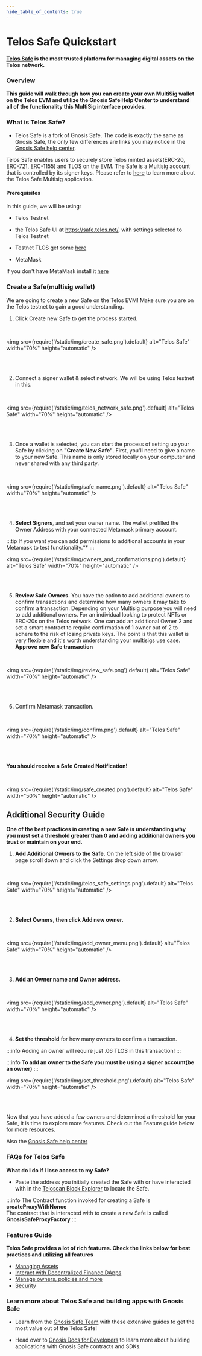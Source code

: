 ```yaml
---
hide_table_of_contents: true
---
```


# Telos Safe Quickstart

__[Telos Safe](https://safe.telos.net/) is the most trusted platform for managing digital assets on the Telos network.__

### Overview

**This guide will walk through how you can create your own MultiSig wallet on the Telos EVM and utilize the Gnosis Safe Help Center to understand all of the functionality this MultiSig interface provides.**


### What is Telos Safe? 
- Telos Safe is a fork of Gnosis Safe. The code is exactly the same as Gnosis Safe, the only few differences are links you may notice in the [Gnosis Safe help center](https://help.safe.global/en/).

Telos Safe enables users to securely store Telos minted assets(ERC-20, ERC-721, ERC-1155) and TLOS on the EVM. The Safe is a Multisig account that is controlled by its signer keys. Please refer to [here](https://help.safe.global/en/collections/9801-getting-started) to learn more about the Telos Safe Multisig application.

#### Prerequisites

In this guide, we will be using: 

- Telos Testnet 

- the Telos Safe UI at https://safe.telos.net/, with settings selected to Telos Testnet 

- Testnet TLOS get some [here](https://app.telos.net/testnet/developers)

- MetaMask

If you don't have MetaMask install it [here](https://metamask.io/download/)

### Create a Safe(multisig wallet)

We are going to create a new Safe on the Telos EVM! Make sure you are on the Telos testnet to gain a good understanding. 
1. Click Create new Safe to get the process started. 

<br />

<img
    src={require('/static/img/create_safe.png').default}
    alt="Telos Safe"
    width="70%"
    height="automatic"
/>

<br />
<br />

2. Connect a signer wallet & select network. We will be using Telos testnet in this. 

<br />

<img
    src={require('/static/img/telos_network_safe.png').default}
    alt="Telos Safe"
    width="70%"
    height="automatic"
/>

<br />
<br />

3. Once a wallet is selected, you can start the process of setting up your Safe by clicking on **"Create New Safe"**. First, you'll need to give a name to your new Safe. This name is only stored locally on your computer and never shared with any third party.

<br />

<img
    src={require('/static/img/safe_name.png').default}
    alt="Telos Safe"
    width="70%"
    height="automatic"
/>

<br />
<br />

4. **Select Signers**, and set your owner name. The wallet prefilled the Owner Address with your connected Metamask primary account. 

:::tip
If you want you can add permissions to additional accounts in your Metamask to test functionality.**
:::

<img
    src={require('/static/img/owners_and_confirmations.png').default}
    alt="Telos Safe"
    width="70%"
    height="automatic"
/>

<br />
<br />

5. **Review Safe Owners.** You have the option to add additional owners to confirm transactions and determine how many owners it may take to confirm a transaction. Depending on your Multisig purpose you will need to add additional owners. For an individual looking to protect NFTs or ERC-20s on the Telos network. One can add an additional Owner 2 and set a smart contract to require confirmation of 1 owner out of 2 to adhere to the risk of losing private keys. The point is that this wallet is very flexible and it's worth understanding your multisigs use case. 
 **Approve new Safe transaction**

<br />

<img
    src={require('/static/img/review_safe.png').default}
    alt="Telos Safe"
    width="70%"
    height="automatic"
/>

<br />
<br />

6. Confirm Metamask transaction.

<br />

<img
    src={require('/static/img/confirm.png').default}
    alt="Telos Safe"
    width="70%"
    height="automatic"
/>

<br />
<br />

**You should receive a Safe Created Notification!**

<br />

<img
    src={require('/static/img/safe_created.png').default}
    alt="Telos Safe"
    width="50%"
    height="automatic"
/>

## Additional Security Guide

**One of the best practices in creating a new Safe is understanding why you must set a threshold greater than 0 and adding additional owners you trust or maintain on your end.**

1. **Add Additional Owners to the Safe.** On the left side of the browser page scroll down and click the Settings drop down arrow.

<br />

<img
    src={require('/static/img/telos_safe_settings.png').default}
    alt="Telos Safe"
    width="70%"
    height="automatic"
/>

<br />
<br />

2. **Select Owners, then click Add new owner.**

<br />

<img
    src={require('/static/img/add_owner_menu.png').default}
    alt="Telos Safe"
    width="70%"
    height="automatic"
/>

<br />
<br />

3. **Add an Owner name and Owner address.** 

<br />

<img
    src={require('/static/img/add_owner.png').default}
    alt="Telos Safe"
    width="70%"
    height="automatic"
/>

<br />
<br />

4. **Set the threshold** for how many owners to confirm a transaction. 

:::info
Adding an owner will require just .06 TLOS in this transaction!
:::

:::info
__To add an owner to the Safe you must be using a signer account(be an owner)__
:::

<img
    src={require('/static/img/set_threshold.png').default}
    alt="Telos Safe"
    width="70%"
    height="automatic"
/>

<br />
<br />

Now that you have added a few owners and determined a threshold for your Safe, it is time to explore more features. Check out the Feature guide below for more resources. 

Also the [Gnosis Safe help center](https://help.safe.global/en/)

### FAQs for Telos Safe

**What do I do if I lose access to my Safe?** 

- Paste the address you initially created the Safe with or have interacted with in the [Teloscan Block Explorer](https://www.teloscan.io/) to locate the Safe.  

:::info
The Contract function invoked for creating a Safe is **createProxyWithNonce**  
The contract that is interacted with to create a new Safe is called **GnosisSafeProxyFactory**
:::



### Features Guide
**Telos Safe provides a lot of rich features. Check the links below for best practices and utilizing all features**

- [Managing Assets](https://help.safe.global/en/collections/9807-assets)
- [Interact with Decentralized Finance DApps](https://help.safe.global/en/collections/9820-dapps-defi)
- [Manage owners, policies and more](https://help.safe.global/en/collections/9825-settings)
- [Security](https://help.safe.global/en/collections/9833-security)



### Learn more about Telos Safe and building apps with Gnosis Safe

- Learn from the [Gnosis Safe Team](https://help.safe.global/en/) with these extensive guides to get the most value out of the Telos Safe!

- Head over to [Gnosis Docs for Developers](https://docs.safe.global/what-is-safe) to learn more about building applications with Gnosis Safe contracts and SDKs. 
